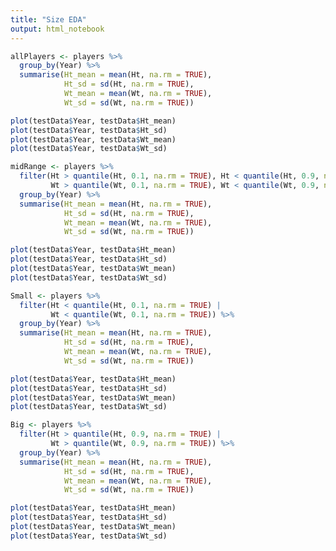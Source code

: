 ---
title: "Size EDA"
output: html_notebook
---


```{r}
allPlayers <- players %>%
  group_by(Year) %>%
  summarise(Ht_mean = mean(Ht, na.rm = TRUE),
            Ht_sd = sd(Ht, na.rm = TRUE),
            Wt_mean = mean(Wt, na.rm = TRUE),
            Wt_sd = sd(Wt, na.rm = TRUE))

plot(testData$Year, testData$Ht_mean)
plot(testData$Year, testData$Ht_sd)
plot(testData$Year, testData$Wt_mean)
plot(testData$Year, testData$Wt_sd)
```


```{r}
midRange <- players %>%
  filter(Ht > quantile(Ht, 0.1, na.rm = TRUE), Ht < quantile(Ht, 0.9, na.rm = TRUE),
         Wt > quantile(Wt, 0.1, na.rm = TRUE), Wt < quantile(Wt, 0.9, na.rm = TRUE)) %>%
  group_by(Year) %>%
  summarise(Ht_mean = mean(Ht, na.rm = TRUE),
            Ht_sd = sd(Ht, na.rm = TRUE),
            Wt_mean = mean(Wt, na.rm = TRUE),
            Wt_sd = sd(Wt, na.rm = TRUE))

plot(testData$Year, testData$Ht_mean)
plot(testData$Year, testData$Ht_sd)
plot(testData$Year, testData$Wt_mean)
plot(testData$Year, testData$Wt_sd)
```


```{r}
Small <- players %>%
  filter(Ht < quantile(Ht, 0.1, na.rm = TRUE) |
         Wt < quantile(Wt, 0.1, na.rm = TRUE)) %>%
  group_by(Year) %>%
  summarise(Ht_mean = mean(Ht, na.rm = TRUE),
            Ht_sd = sd(Ht, na.rm = TRUE),
            Wt_mean = mean(Wt, na.rm = TRUE),
            Wt_sd = sd(Wt, na.rm = TRUE))

plot(testData$Year, testData$Ht_mean)
plot(testData$Year, testData$Ht_sd)
plot(testData$Year, testData$Wt_mean)
plot(testData$Year, testData$Wt_sd)
```


```{r}
Big <- players %>%
  filter(Ht > quantile(Ht, 0.9, na.rm = TRUE) |
         Wt > quantile(Wt, 0.9, na.rm = TRUE)) %>%
  group_by(Year) %>%
  summarise(Ht_mean = mean(Ht, na.rm = TRUE),
            Ht_sd = sd(Ht, na.rm = TRUE),
            Wt_mean = mean(Wt, na.rm = TRUE),
            Wt_sd = sd(Wt, na.rm = TRUE))

plot(testData$Year, testData$Ht_mean)
plot(testData$Year, testData$Ht_sd)
plot(testData$Year, testData$Wt_mean)
plot(testData$Year, testData$Wt_sd)
```
